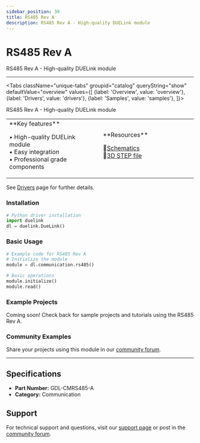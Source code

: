 ```yaml
---
sidebar_position: 39
title: RS485 Rev A
description: RS485 Rev A - High-quality DUELink module
---
```



# RS485 Rev A

<ProductImageSelector 
  partNumber="cmrs485-a"
  productName="RS485 Rev A"
/>

RS485 Rev A - High-quality DUELink module

---

<Tabs className="unique-tabs" groupid="catalog" queryString="show" defaultValue="overview"
  values={[
    {label: 'Overview', value: 'overview'},
    {label: 'Drivers', value: 'drivers'},
    {label: 'Samples', value: 'samples'},
  ]}>

<TabItem value="overview">

RS485 Rev A - High-quality DUELink module

<table><td width='50%'>
**Key features**

• High-quality DUELink module<br/>
• Easy integration<br/>
• Professional grade components<br/>

</td><td width='50%'>
**Resources**
 
📄[Schematics](/static/sch/cmrs485-a.pdf)<br/>
🔩[3D STEP file](/static/3d/CMRS485-A.step)<br/>

</td></table>

</TabItem>

<TabItem value="drivers">

See [Drivers](../../engine/drivers) page for further details.

### Installation

```python
# Python driver installation
import duelink
dl = duelink.DueLink()
```

### Basic Usage

```python
# Example code for RS485 Rev A
# Initialize the module
module = dl.communication.rs485()

# Basic operations
module.initialize()
module.read()
```

</TabItem>

<TabItem value="samples">

### Example Projects

Coming soon! Check back for sample projects and tutorials using the RS485 Rev A.

### Community Examples

Share your projects using this module in our [community forum](https://forums.ghielectronics.com).

</TabItem>

</Tabs>

---

## Specifications

- **Part Number:** GDL-CMRS485-A
- **Category:** Communication

## Support

For technical support and questions, visit our [support page](../../support) or post in the [community forum](https://forums.ghielectronics.com).

